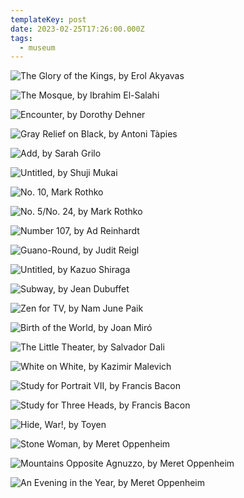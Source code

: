 ```yaml
---
templateKey: post
date: 2023-02-25T17:26:00.000Z
tags:
  - museum
---
```

![](../../assets/art/20230225-the-glory-of-the-kings.jpg "The Glory of the Kings, by Erol Akyavas")

![](../../assets/art/20230225-the-mosque.jpg "The Mosque, by Ibrahim El-Salahi")

![](../../assets/art/20230225-encounter.jpg "Encounter, by Dorothy Dehner")

![](../../assets/art/20230225-gray-relief-on-black.jpg "Gray Relief on Black, by Antoni Tàpies")

![](../../assets/art/20230225-add.jpg "Add, by Sarah Grilo")

![](../../assets/art/20230225-untitled-shuji-mukai.jpg "Untitled, by Shuji Mukai")

![](../../assets/art/20230225-no-10.jpg "No. 10, Mark Rothko")

![](../../assets/art/20230225-no-5-no-24.jpg "No. 5/No. 24, by Mark Rothko")

![](../../assets/art/20230225-number-107.jpg "Number 107, by Ad Reinhardt")

![](../../assets/art/20230225-guano-round.jpg "Guano-Round, by Judit Reigl")

![](../../assets/art/20230225-untitled-kazuo-shiraga.jpg "Untitled, by Kazuo Shiraga")

![](../../assets/art/20230225-subway.jpg "Subway, by Jean Dubuffet")

![](../../assets/photos/20230225-IMG_5080.jpg "Zen for TV, by Nam June Paik")

![](../../assets/art/20230225-birth-of-the-world.jpg "Birth of the World, by Joan Miró")

![](../../assets/art/20230225-the-little-theater.jpg "The Little Theater, by Salvador Dali")

![](../../assets/art/20230225-white-on-white.jpg "White on White, by Kazimir Malevich")

![](../../assets/art/20230225-study-for-portrait-vii.jpg "Study for Portrait VII, by Francis Bacon")

![](../../assets/art/20230225-study-for-three-heads.jpg "Study for Three Heads, by Francis Bacon")

![](../../assets/art/20230225-hide-war.jpg "Hide, War!, by Toyen")

![](../../assets/art/20230225-stone-woman.jpg "Stone Woman, by Meret Oppenheim")

![](../../assets/art/20230225-mountains-opposite-agnuzzo.jpg "Mountains Opposite Agnuzzo, by Meret Oppenheim")

![](../../assets/art/20230225-an-evening-in-the-year.jpg "An Evening in the Year, by Meret Oppenheim")


